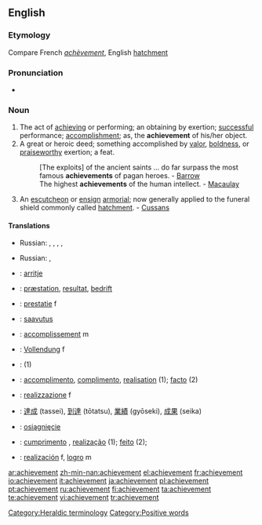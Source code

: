 ==English==

===Etymology===
Compare French ''[[achèvement]]'', English [[hatchment]]

===Pronunciation===
*{{audio|en-us-achievement.ogg|Audio (US)}}

===Noun===
{{en-noun}}

# The act of [[achieving]] or performing; an obtaining by exertion; [[successful]] performance; [[accomplishment]]; as, the '''achievement''' of his/her object.
# A great or heroic deed; something accomplished by [[valor]], [[boldness]], or [[praiseworthy]] exertion; a feat.
#:[The exploits] of the ancient saints ... do far surpass the most famous '''achievements''' of pagan heroes. - [[Barrow]]
#:The highest '''achievements''' of the human intellect. - [[Macaulay]]
# {{context|heraldry}} An [[escutcheon]] or [[ensign]] [[armorial]]; now generally applied to the funeral shield commonly called [[hatchment]]. - [[Cussans]]

====Translations====
{{trans-top|The act of [[achieving]] or performing}}
{{trans-mid}}
*Russian: {{t|ru|достижение|n|tr=dostižénije}}, {{t|ru|успех|m|tr=usp'éχ}}, {{t|ru|свершение|n|tr=sv'eršénije}}, {{t|ru|выполнение|n|tr=vypoln'énije}}, {{t|ru|исполнение|n|tr=ispoln'énije}}
{{trans-bottom}}
{{trans-top|A great or heroic deed}}
{{trans-mid}}
*Russian: {{t|ru|подвиг|m|tr=pódvig}}, {{t|ru|свершение|n|tr=sv'eršénije}}
{{trans-bottom}}

{{checktrans-top|}}
*{{ttbc|Albanian}}: [[arritje]]
*{{ttbc|Danish}}: [[præstation]], [[resultat]], [[bedrift]]
*{{ttbc|Dutch}}: [[prestatie]] f
*{{ttbc|Finnish}}: [[saavutus]]
*{{ttbc|French}}: [[accomplissement]] m
*{{ttbc|German}}: [[Vollendung]] f
*{{ttbc|Hebrew}}: {{he-translation|הישג|Hey'sseg}} {{m}} (1)
*{{ttbc|Interlingua}}: [[accomplimento]], [[complimento]], [[realisation]] (1); [[facto]] (2)
{{trans-mid}}
*{{ttbc|Italian}}: [[realizzazione]] f
*{{ttbc|Japanese}}: [[達成]] (tassei), [[到達]] (tōtatsu), [[業績]] (gyōseki), [[成果]] (seika)
*{{ttbc|Polish}}: [[osiągnięcie]] {{n}}
*{{ttbc|Portuguese}}: [[cumprimento]] {{m}}, [[realização]] {{f}} (1); [[feito]] {{m}} (2);
*{{ttbc|Spanish}}: [[realización]] f, [[logro]] m
{{trans-bottom}}

[[Category:Heraldic terminology]]
[[Category:Positive words]]

[[ar:achievement]]
[[zh-min-nan:achievement]]
[[el:achievement]]
[[fr:achievement]]
[[io:achievement]]
[[it:achievement]]
[[ja:achievement]]
[[pl:achievement]]
[[pt:achievement]]
[[ru:achievement]]
[[fi:achievement]]
[[ta:achievement]]
[[te:achievement]]
[[vi:achievement]]
[[tr:achievement]]